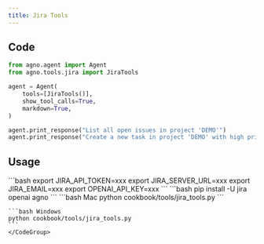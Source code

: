 ```yaml
---
title: Jira Tools
---
```


## Code

```python cookbook/tools/jira_tools.py
from agno.agent import Agent
from agno.tools.jira import JiraTools

agent = Agent(
    tools=[JiraTools()],
    show_tool_calls=True,
    markdown=True,
)

agent.print_response("List all open issues in project 'DEMO'")
agent.print_response("Create a new task in project 'DEMO' with high priority")
```

## Usage

<Steps>
  <Snippet file="create-venv-step.mdx" />

  <Step title="Set your Jira credentials">
    ```bash
    export JIRA_API_TOKEN=xxx
    export JIRA_SERVER_URL=xxx
    export JIRA_EMAIL=xxx
    export OPENAI_API_KEY=xxx
    ```
  </Step>

  <Step title="Install libraries">
    ```bash
    pip install -U jira openai agno
    ```
  </Step>

  <Step title="Run Agent">
    <CodeGroup>
    ```bash Mac
    python cookbook/tools/jira_tools.py
    ```

    ```bash Windows
    python cookbook/tools/jira_tools.py
    ```
    </CodeGroup>
  </Step>
</Steps>